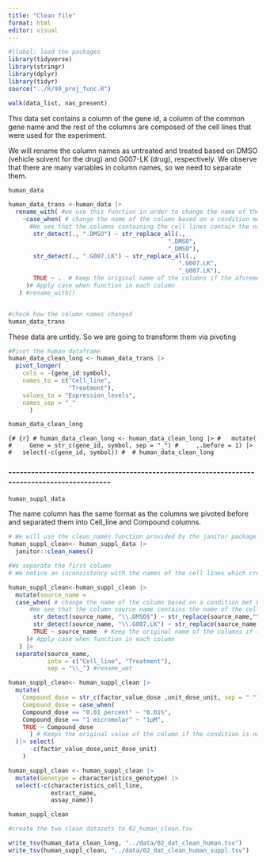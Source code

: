 ```yaml
---
title: "Clean file"
format: html
editor: visual
---
```


```r
#|label: load the packages
library(tidyverse)
library(stringr)
library(dplyr)
library(tidyr)
source("../R/99_proj_func.R")
```

```r
walk(data_list, nas_present)
```

This data set contains a column of the gene id, a column of the common gene name and the rest of the columns are composed of the cell lines that were used for the experiment.

We will rename the column names as untreated and treated based on DMSO (vehicle solvent for the drug) and G007-LK (drug), respectively. We observe that there are many variables in column names, so we need to separate them.

```r
human_data
```

```r
human_data_trans <-human_data |>
  rename_with( #we use this function in order to change the name of the columns
    ~case_when( # change the name of the column based on a condition met by str_detect
      #We see that the columns containing the cell lines contain the name of the cell lines and the DMSO or G007.LK compounds separated by a "." 
       str_detect(., ".DMSO") ~ str_replace_all(.,
                                             ".DMSO",
                                             "_DMSO"),
       str_detect(., ".G007.LK") ~ str_replace_all(.,
                                                ".G007.LK",
                                                "_G007.LK"),
       TRUE ~ .  # Keep the original name of the columns if the aforementioned conditions are not met
     )# Apply case when function in each column
   ) #rename_with()


#check how the column names changed
human_data_trans
```

These data are untidy. So we are going to transform them via pivoting

```r
#Pivot the human dataframe
human_data_clean_long <- human_data_trans |> 
  pivot_longer(
    cols = -(gene_id:symbol),
    names_to = c("Cell_line", 
                 "Treatment"),  
    values_to = "Expression_levels",
    names_sep = "_"
      ) 

human_data_clean_long
```

`{# {r} # human_data_clean_long <- human_data_clean_long |> #   mutate( #     Gene = str_c(gene_id, symbol, sep = "_") #     ,.before = 1) |>  #   select(-c(gene_id, symbol)) #  # human_data_clean_long`

### \-\-\-\-\-\-\-\-\-\-\-\-\-\-\-\-\-\-\-\-\-\-\-\-\-\-\-\-\-\-\-\-\-\-\-\-\-\-\-\-\-\-\-\-\-\-\-\-\-\-\-\-\-\-\-\-\-\-\-\-\-\-\-\-\-\-\-\-\-\-\-\-\-\-\-\-\-\-\-\-\-\-\-\-\-\-\-\-\-\-\--

```r
human_suppl_data
```

The name column has the same format as the columns we pivoted before and separated them into Cell_line and Compound columns.

```r
# We will use the clean_names function provided by the janitor package in order to make our columns look more appealing
human_suppl_clean<- human_suppl_data |> 
  janitor::clean_names()
```

```r
#We separate the first column
# We notice an inconsistency with the names of the cell lines which creates some problems when we try to separate the two components of the first column 

human_suppl_clean<-human_suppl_clean |>
  mutate(source_name = 
  case_when( # change the name of the column based on a condition met by str_detect
      #We see that the column source name contains the name of the cell lines and the compounds separated by a "." 
       str_detect(source_name, "\\.DMSO$") ~ str_replace(source_name,"\\.DMSO", "_DMSO"),
       str_detect(source_name, "\\.G007.LK") ~ str_replace(source_name,"\\.G007.LK", "_G007.LK"),
       TRUE ~ source_name  # Keep the original name of the columns if the aforementioned conditions are not met
     )# Apply case when function in each column
   ) |> 
  separate(source_name, 
           into = c("Cell_line", "Treatment"),
           sep = "\\_") #rename_wet 
```

```r
human_suppl_clean<- human_suppl_clean |> 
  mutate(
    Compound_dose = str_c(factor_value_dose ,unit_dose_unit, sep = " "),
    Compound_dose = case_when(
    Compound_dose == "0.01 percent" ~ "0.01%",
    Compound_dose == "1 micromolar" ~ "1μM",
    TRUE ~ Compound_dose
      ) # Keeps the original value of the column if the condition is not met
  )|> select(
      -c(factor_value_dose,unit_dose_unit)
    )
```

```r
human_suppl_clean <- human_suppl_clean |> 
  mutate(Genotype = characteristics_genotype) |>
  select(-c(characteristics_cell_line,
            extract_name,
            assay_name))

human_suppl_clean
```

```r
#create the two clean datasets to 02_human_clean.tsv

write_tsv(human_data_clean_long, "../data/02_dat_clean_human.tsv")
write_tsv(human_suppl_clean, "../data/02_dat_clean_human_suppl.tsv")
```
